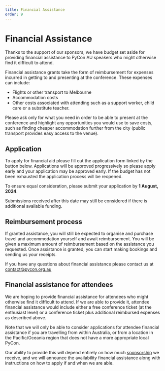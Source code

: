 ```yaml
---
title: Financial Assistance
order: 9
---
```



# Financial Assistance

Thanks to the support of our sponsors, we have budget set aside for providing financial assistance to PyCon AU speakers who might otherwise find it difficult to attend.

Financial assistance grants take the form of reimbursement for expenses incurred in getting to and presenting at the conference. These expenses can include:

- Flights or other transport to Melbourne
- Accommodation costs
- Other costs associated with attending such as a support worker, child care or a substitute teacher.

Please ask only for what you need in order to be able to present at the conference and highlight any opportunities you would use to save costs, such as finding cheaper accommodation further from the city (public transport provides easy access to the venue).

## Application

To apply for financial aid please fill out the application form linked by the button below. Applications will be approved progressively so please apply early and your application may be approved early. If the budget has not been exhausted the application process will be reopened.

To ensure equal consideration, please submit your application by **1 August, 2024**.

Submissions received after this date may still be considered if there is additional available funding.

## Reimbursement process

If granted assistance, you will still be expected to organise and purchase travel and accommodation yourself and await reimbursement. You will be given a maximum amount of reimbursement based on the assistance you requested. Once assistance is granted, you can start making bookings and sending us your receipts.

If you have any questions about financial assistance please contact us at [contact@pycon.org.au](mailto:contact@pycon.org.au)

## Financial assistance for attendees

We are hoping to provide financial assistance for attendees who might otherwise find it difficult to attend. If we are able to provide it, attendee financial assistance would include either a free conference ticket (at the enthusiast level) or a conference ticket plus additional reimbursed expenses as described above.

Note that we will only be able to consider applications for attendee financial assistance if you are travelling from within Australia, or from a location in the Pacific/Oceania region that does not have a more appropriate local PyCon.

Our ability to provide this will depend entirely on how much [sponsorship](/sponsor/) we receive, and we will announce the availability financial assistance along with instructions on how to apply if and when we are able.
